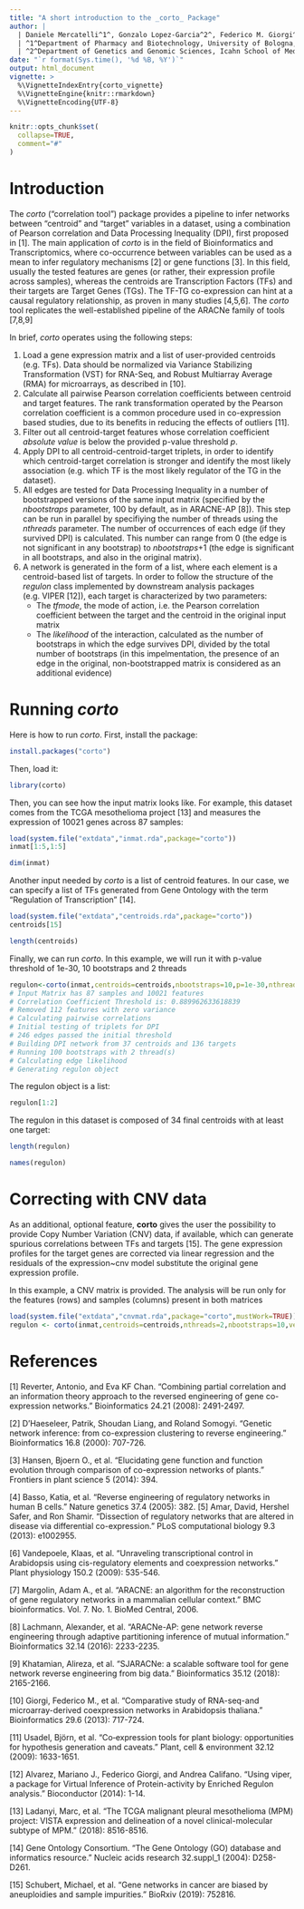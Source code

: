 ---
title: "A short introduction to the _corto_ Package"
author: | 
  | Daniele Mercatelli^1^, Gonzalo Lopez-Garcia^2^, Federico M. Giorgi^1^
  | ^1^Department of Pharmacy and Biotechnology, University of Bologna, Italy
  | ^2^Department of Genetics and Genomic Sciences, Icahn School of Medicine at Mount Sinai, USA
date: "`r format(Sys.time(), '%d %B, %Y')`"
output: html_document
vignette: >
  %\VignetteIndexEntry{corto_vignette}
  %\VignetteEngine{knitr::rmarkdown}
  %\VignetteEncoding{UTF-8}
---
```{r, include = FALSE}
knitr::opts_chunk$set(
  collapse=TRUE,
  comment="#"
)
```

# Introduction
The _corto_ ("correlation tool") package provides a pipeline to infer networks between "centroid" and "target" variables in a dataset, using a combination of Pearson correlation and Data Processing Inequality (DPI), first proposed in [1]. The main application of _corto_ is in the field of Bioinformatics and Transcriptomics, where co-occurrence between variables can be used as a mean to infer regulatory mechanisms [2] or gene functions [3]. In this field, usually the tested features are genes (or rather, their expression profile across samples), whereas the centroids are Transcription Factors (TFs) and their targets are Target Genes (TGs). The TF-TG co-expression can hint at a causal regulatory relationship, as proven in many studies [4,5,6]. The _corto_ tool replicates the well-established pipeline of the ARACNe family of tools [7,8,9]

In brief, _corto_ operates using the following steps:

1. Load a gene expression matrix and a list of user-provided centroids (e.g. TFs). Data should be normalized via Variance Stabilizing Transformation (VST) for RNA-Seq, and Robust Multiarray Average (RMA) for microarrays, as described in [10].
2. Calculate all pairwise Pearson correlation coefficients between centroid and target features. The rank transformation operated by the Pearson correlation coefficient is a common procedure used in co-expression based studies, due to its benefits in reducing the effects of outliers [11].
3. Filter out all centroid-target features whose correlation coefficient _absolute value_ is below the provided p-value threshold _p_.
4. Apply DPI to all centroid-centroid-target triplets, in order to identify which centroid-target correlation is stronger and identify the most likely association (e.g. which TF is the most likely regulator of the TG in the dataset).
5. All edges are tested for Data Processing Inequality in a number of bootstrapped versions of the same input matrix (specified by the _nbootstraps_ parameter, 100 by default, as in ARACNE-AP [8]). This step can be run in parallel by specifiying the number of threads using the _nthreads_ parameter. The number of occurrences of each edge (if they survived DPI) is calculated. This number can range from 0 (the edge is not significant in any bootstrap) to _nbootstraps_+1 (the edge is significant in all bootstraps, and also in the original matrix).
6. A network is generated in the form of a list, where each element is a centroid-based list of targets. In order to follow the structure of the _regulon_ class implemented by downstream analysis packages (e.g. VIPER [12]), each target is characterized by two parameters:
    + The _tfmode_, the mode of action, i.e. the Pearson correlation coefficient between the target and the centroid in the original input matrix
    + The _likelihood_ of the interaction, calculated as the number of bootstraps in which the edge survives DPI, divided by the total number of bootstraps (in this impelmentation, the presence of an edge in the original, non-bootstrapped matrix is considered as an additional evidence)


# Running _corto_
Here is how to run _corto_. First, install the package:
```{r install, eval=FALSE}
install.packages("corto")
```

Then, load it:
```{r load}
library(corto)
```

Then, you can see how the input matrix looks like. For example, this dataset comes from the TCGA mesothelioma project [13] and measures the expression of 10021 genes across 87 samples:
```{r load1}
load(system.file("extdata","inmat.rda",package="corto"))
inmat[1:5,1:5]
```
```{r load2}
dim(inmat)
```
Another input needed by _corto_ is a list of centroid features. In our case, we can specify a list of TFs generated from Gene Ontology with the term "Regulation of Transcription" [14].

```{r load3}
load(system.file("extdata","centroids.rda",package="corto"))
centroids[15]
```
```{r load4}
length(centroids)
```

Finally, we can run _corto_. In this example, we will run it with p-value threshold of 1e-30, 10 bootstraps and 2 threads
```{r runcorto,message=FALSE,results="hide"}
regulon<-corto(inmat,centroids=centroids,nbootstraps=10,p=1e-30,nthreads=2)
# Input Matrix has 87 samples and 10021 features
# Correlation Coefficient Threshold is: 0.889962633618839
# Removed 112 features with zero variance
# Calculating pairwise correlations
# Initial testing of triplets for DPI
# 246 edges passed the initial threshold
# Building DPI network from 37 centroids and 136 targets
# Running 100 bootstraps with 2 thread(s)
# Calculating edge likelihood
# Generating regulon object
```

The regulon object is a list:
```{r prinregulon}
regulon[1:2]
```

The regulon in this dataset is composed of 34 final centroids with at least one target:
```{r prinregulon2}
length(regulon)
```
```{r prinregulon3}
names(regulon)
```

# Correcting with CNV data
As an additional, optional feature, __corto__ gives the user the possibility to provide Copy Number Variation (CNV) data, if available, which can generate spurious correlations between TFs and targets [15]. The gene expression profiles for the target genes are corrected via linear regression and the residuals of the expression~cnv model substitute the original gene expression profile.

In this example, a CNV matrix is provided. The analysis will be run only for the features (rows) and samples (columns) present in both matrices
```{r runcnv, eval=FALSE}
load(system.file("extdata","cnvmat.rda",package="corto",mustWork=TRUE))
regulon <- corto(inmat,centroids=centroids,nthreads=2,nbootstraps=10,verbose=TRUE,cnvmat=cnvmat,p=0.01)
```

# References
[1] Reverter, Antonio, and Eva KF Chan. "Combining partial correlation and an information theory approach to the reversed engineering of gene co-expression networks." Bioinformatics 24.21 (2008): 2491-2497.

[2] D’Haeseleer, Patrik, Shoudan Liang, and Roland Somogyi. "Genetic network inference: from co-expression clustering to reverse engineering." Bioinformatics 16.8 (2000): 707-726.

[3] Hansen, Bjoern O., et al. "Elucidating gene function and function evolution through comparison of co-expression networks of plants." Frontiers in plant science 5 (2014): 394.

[4] Basso, Katia, et al. "Reverse engineering of regulatory networks in human B cells." Nature genetics 37.4 (2005): 382.
[5] Amar, David, Hershel Safer, and Ron Shamir. "Dissection of regulatory networks that are altered in disease via differential co-expression." PLoS computational biology 9.3 (2013): e1002955.

[6] Vandepoele, Klaas, et al. "Unraveling transcriptional control in Arabidopsis using cis-regulatory elements and coexpression networks." Plant physiology 150.2 (2009): 535-546.

[7] Margolin, Adam A., et al. "ARACNE: an algorithm for the reconstruction of gene regulatory networks in a mammalian cellular context." BMC bioinformatics. Vol. 7. No. 1. BioMed Central, 2006.

[8] Lachmann, Alexander, et al. "ARACNe-AP: gene network reverse engineering through adaptive partitioning inference of mutual information." Bioinformatics 32.14 (2016): 2233-2235.

[9] Khatamian, Alireza, et al. "SJARACNe: a scalable software tool for gene network reverse engineering from big data." Bioinformatics 35.12 (2018): 2165-2166.

[10] Giorgi, Federico M., et al. "Comparative study of RNA-seq-and microarray-derived coexpression networks in Arabidopsis thaliana." Bioinformatics 29.6 (2013): 717-724.

[11] Usadel, Björn, et al. "Co‐expression tools for plant biology: opportunities for hypothesis generation and caveats." Plant, cell & environment 32.12 (2009): 1633-1651.

[12] Alvarez, Mariano J., Federico Giorgi, and Andrea Califano. "Using viper, a package for Virtual Inference of Protein-activity by Enriched Regulon analysis." Bioconductor (2014): 1-14.

[13] Ladanyi, Marc, et al. "The TCGA malignant pleural mesothelioma (MPM) project: VISTA expression and delineation of a novel clinical-molecular subtype of MPM." (2018): 8516-8516.

[14] Gene Ontology Consortium. "The Gene Ontology (GO) database and informatics resource." Nucleic acids research 32.suppl_1 (2004): D258-D261.

[15] Schubert, Michael, et al. "Gene networks in cancer are biased by aneuploidies and sample impurities." BioRxiv (2019): 752816.
